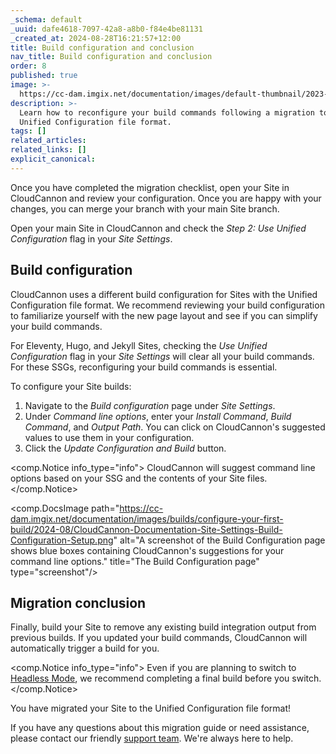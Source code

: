 ```yaml
---
_schema: default
_uuid: dafe4618-7097-42a8-a8b0-f84e4be81131
_created_at: 2024-08-28T16:21:57+12:00
title: Build configuration and conclusion
nav_title: Build configuration and conclusion
order: 8
published: true
image: >-
  https://cc-dam.imgix.net/documentation/images/default-thumbnail/2023-Q4/CloudCannon-Documentation-Thumbnail.png
description: >-
  Learn how to reconfigure your build commands following a migration to the
  Unified Configuration file format.
tags: []
related_articles:
related_links: []
explicit_canonical:
---
```

Once you have completed the migration checklist, open your Site in CloudCannon and review your configuration. Once you are happy with your changes, you can merge your branch with your main Site branch.

Open your main Site in CloudCannon and check the *Step 2: Use Unified Configuration* flag in your *Site Settings*.

## Build configuration

CloudCannon uses a different build configuration for Sites with the Unified Configuration file format. We recommend reviewing your build configuration to familiarize yourself with the new page layout and see if you can simplify your build commands.

For Eleventy, Hugo, and Jekyll Sites, checking the *Use Unified Configuration* flag in your *Site Settings* will clear all your build commands. For these SSGs, reconfiguring your build commands is essential.

To configure your Site builds:

1. Navigate to the *Build configuration* page under *Site Settings*.
2. Under *Command line options*, enter your *Install Command*, *Build Command*, and *Output Path*. You can click on CloudCannon's suggested values to use them in your configuration.
3. Click the *Update Configuration and Build* button.

<comp.Notice info_type="info">
  CloudCannon will suggest command line options based on your SSG and the contents of your Site files.
</comp.Notice>

<comp.DocsImage path="https://cc-dam.imgix.net/documentation/images/builds/configure-your-first-build/2024-08/CloudCannon-Documentation-Site-Settings-Build-Configuration-Setup.png" alt="A screenshot of the Build Configuration page shows blue boxes containing CloudCannon's suggestions for your command line options." title="The Build Configuration page" type="screenshot"/>

## Migration conclusion

Finally, build your Site to remove any existing build integration output from previous builds. If you updated your build commands, CloudCannon will automatically trigger a build for you.

<comp.Notice info_type="info">
  Even if you are planning to switch to [Headless Mode](/documentation/articles/what-is-headless-mode/), we recommend completing a final build before you switch.
</comp.Notice>

You have migrated your Site to the Unified Configuration file format!

If you have any questions about this migration guide or need assistance, please contact our friendly [support team](/support/). We're always here to help.